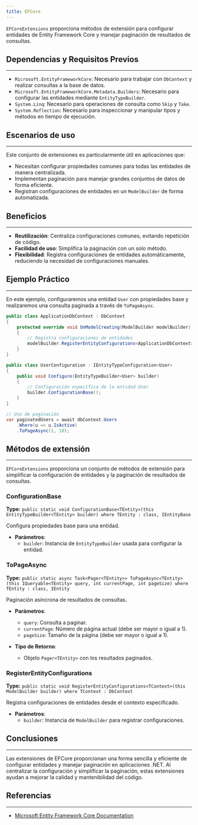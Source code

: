 ```yaml
---
title: EFCore
---
```



`EFCoreExtensions` proporciona métodos de extensión para configurar entidades de Entity Framework Core y manejar paginación de resultados de consultas.

## Dependencias y Requisitos Previos
---

- `Microsoft.EntityFrameworkCore`: Necesario para trabajar con `DbContext` y realizar consultas a la base de datos.
- `Microsoft.EntityFrameworkCore.Metadata.Builders`: Necesario para configurar las entidades mediante `EntityTypeBuilder`.
- `System.Linq`: Necesario para operaciones de consulta como `Skip` y `Take`.
- `System.Reflection`: Necesario para inspeccionar y manipular tipos y métodos en tiempo de ejecución.

## Escenarios de uso
---

Este conjunto de extensiones es particularmente útil en aplicaciones que:
- Necesitan configurar propiedades comunes para todas las entidades de manera centralizada.
- Implementan paginación para manejar grandes conjuntos de datos de forma eficiente.
- Registran configuraciones de entidades en un `ModelBuilder` de forma automatizada.

## Beneficios
---

- **Reutilización**: Centraliza configuraciones comunes, evitando repetición de código.
- **Facilidad de uso**: Simplifica la paginación con un solo método.
- **Flexibilidad**: Registra configuraciones de entidades automáticamente, reduciendo la necesidad de configuraciones manuales.

## Ejemplo Práctico
---

En este ejemplo, configuraremos una entidad `User` con propiedades base y realizaremos una consulta paginada a través de `ToPageAsync`.

```csharp
public class ApplicationDbContext : DbContext
{
    protected override void OnModelCreating(ModelBuilder modelBuilder)
    {
        // Registra configuraciones de entidades
        modelBuilder.RegisterEntityConfigurations<ApplicationDbContext>();
    }
}

public class UserConfiguration : IEntityTypeConfiguration<User>
{
    public void Configure(EntityTypeBuilder<User> builder)
    {
        // Configuración específica de la entidad User
        builder.ConfigurationBase();
    }
}

// Uso de paginación
var paginatedUsers = await dbContext.Users
    .Where(u => u.IsActive)
    .ToPageAsync(1, 10);
```

## Métodos de extensión
---

`EFCoreExtensions` proporciona un conjunto de métodos de extensión para simplificar la configuración de entidades y la paginación de resultados de consultas.

### ConfigurationBase
**Type:** `public static void ConfigurationBase<TEntity>(this EntityTypeBuilder<TEntity> builder) where TEntity : class, IEntityBase`

Configura propiedades base para una entidad.

- **Parámetros**:
  - `builder`: Instancia de `EntityTypeBuilder` usada para configurar la entidad.

### ToPageAsync
**Type:** `public static async Task<Pager<TEntity>> ToPageAsync<TEntity>(this IQueryable<TEntity> query, int currentPage, int pageSize) where TEntity : class, IEntity`

Paginación asíncrona de resultados de consultas.

- **Parámetros**:
  - `query`: Consulta a paginar.
  - `currentPage`: Número de página actual (debe ser mayor o igual a 1).
  - `pageSize`: Tamaño de la página (debe ser mayor o igual a 1).

- **Tipo de Retorno**: 
    - Objeto `Pager<TEntity>` con los resultados paginados.

### RegisterEntityConfigurations
**Type:** `public static void RegisterEntityConfigurations<TContext>(this ModelBuilder builder) where TContext : DbContext`

Registra configuraciones de entidades desde el contexto especificado.

- **Parámetros**:
  - `builder`: Instancia de `ModelBuilder` para registrar configuraciones.

## Conclusiones
---

Las extensiones de EFCore proporcionan una forma sencilla y eficiente de configurar entidades y manejar paginación en aplicaciones .NET. Al centralizar la configuración y simplificar la paginación, estas extensiones ayudan a mejorar la calidad y mantenibilidad del código.

## Referencias
---

- [Microsoft Entity Framework Core Documentation](https://learn.microsoft.com/en-us/ef/core/)